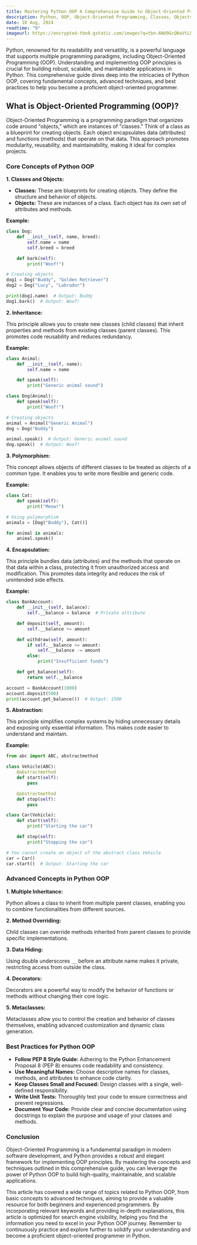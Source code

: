 ```yaml
---
title: Mastering Python OOP A Comprehensive Guide to Object-Oriented Programming
description: Python, OOP, Object-Oriented Programming, Classes, Objects, Inheritance, Polymorphism, Encapsulation, Abstraction, Data Hiding, Methods, Attributes, Constructors, Destructors, Python Programming, Software Development, Beginner's Guide, Advanced Concepts, Best Practices
date: 10 Aug, 2024
readtime: "9"
imageurl: https://encrypted-tbn0.gstatic.com/images?q=tbn:ANd9GcQNaVtLh1oLqus0WIIYnXVAg1wLLfGHl-Fxmw&s
---
```


Python, renowned for its readability and versatility, is a powerful language that supports multiple programming paradigms, including Object-Oriented Programming (OOP).  Understanding and implementing OOP principles is crucial for building robust, scalable, and maintainable applications in Python. This comprehensive guide dives deep into the intricacies of Python OOP, covering fundamental concepts, advanced techniques, and best practices to help you become a proficient object-oriented programmer.

## What is Object-Oriented Programming (OOP)?

Object-Oriented Programming is a programming paradigm that organizes code around "objects," which are instances of "classes." Think of a class as a blueprint for creating objects. Each object encapsulates data (attributes) and functions (methods) that operate on that data. This approach promotes modularity, reusability, and maintainability, making it ideal for complex projects.

### Core Concepts of Python OOP

**1. Classes and Objects:**

- **Classes:** These are blueprints for creating objects. They define the structure and behavior of objects.
- **Objects:** These are instances of a class. Each object has its own set of attributes and methods.

**Example:**

```python
class Dog:
    def __init__(self, name, breed):
        self.name = name
        self.breed = breed

    def bark(self):
        print("Woof!")

# Creating objects
dog1 = Dog("Buddy", "Golden Retriever")
dog2 = Dog("Lucy", "Labrador")

print(dog1.name)  # Output: Buddy
dog1.bark()  # Output: Woof!
```

**2. Inheritance:**

This principle allows you to create new classes (child classes) that inherit properties and methods from existing classes (parent classes). This promotes code reusability and reduces redundancy.

**Example:**

```python
class Animal:
    def __init__(self, name):
        self.name = name

    def speak(self):
        print("Generic animal sound")

class Dog(Animal):
    def speak(self):
        print("Woof!")

# Creating objects
animal = Animal("Generic Animal")
dog = Dog("Buddy")

animal.speak()  # Output: Generic animal sound
dog.speak()  # Output: Woof!
```

**3. Polymorphism:**

This concept allows objects of different classes to be treated as objects of a common type. It enables you to write more flexible and generic code.

**Example:**

```python
class Cat:
    def speak(self):
        print("Meow!")

# Using polymorphism
animals = [Dog("Buddy"), Cat()]

for animal in animals:
    animal.speak()
```

**4. Encapsulation:**

This principle bundles data (attributes) and the methods that operate on that data within a class, protecting it from unauthorized access and modification. This promotes data integrity and reduces the risk of unintended side effects.

**Example:**

```python
class BankAccount:
    def __init__(self, balance):
        self.__balance = balance  # Private attribute

    def deposit(self, amount):
        self.__balance += amount

    def withdraw(self, amount):
        if self.__balance >= amount:
            self.__balance -= amount
        else:
            print("Insufficient funds")

    def get_balance(self):
        return self.__balance

account = BankAccount(1000)
account.deposit(500)
print(account.get_balance())  # Output: 1500
```

**5. Abstraction:**

This principle simplifies complex systems by hiding unnecessary details and exposing only essential information. This makes code easier to understand and maintain.

**Example:**

```python
from abc import ABC, abstractmethod

class Vehicle(ABC):
    @abstractmethod
    def start(self):
        pass

    @abstractmethod
    def stop(self):
        pass

class Car(Vehicle):
    def start(self):
        print("Starting the car")

    def stop(self):
        print("Stopping the car")

# You cannot create an object of the abstract class Vehicle
car = Car()
car.start()  # Output: Starting the car
```

### Advanced Concepts in Python OOP

**1. Multiple Inheritance:**

Python allows a class to inherit from multiple parent classes, enabling you to combine functionalities from different sources.

**2. Method Overriding:**

Child classes can override methods inherited from parent classes to provide specific implementations.

**3. Data Hiding:**

Using double underscores `__` before an attribute name makes it private, restricting access from outside the class.

**4. Decorators:**

Decorators are a powerful way to modify the behavior of functions or methods without changing their core logic.

**5. Metaclasses:**

Metaclasses allow you to control the creation and behavior of classes themselves, enabling advanced customization and dynamic class generation.

### Best Practices for Python OOP

- **Follow PEP 8 Style Guide:** Adhering to the Python Enhancement Proposal 8 (PEP 8) ensures code readability and consistency.
- **Use Meaningful Names:** Choose descriptive names for classes, methods, and attributes to enhance code clarity.
- **Keep Classes Small and Focused:** Design classes with a single, well-defined responsibility.
- **Write Unit Tests:** Thoroughly test your code to ensure correctness and prevent regressions.
- **Document Your Code:** Provide clear and concise documentation using docstrings to explain the purpose and usage of your classes and methods.

### Conclusion

Object-Oriented Programming is a fundamental paradigm in modern software development, and Python provides a robust and elegant framework for implementing OOP principles. By mastering the concepts and techniques outlined in this comprehensive guide, you can leverage the power of Python OOP to build high-quality, maintainable, and scalable applications.

This article has covered a wide range of topics related to Python OOP, from basic concepts to advanced techniques, aiming to provide a valuable resource for both beginners and experienced programmers. By incorporating relevant keywords and providing in-depth explanations, this article is optimized for search engine visibility, helping you find the information you need to excel in your Python OOP journey. Remember to continuously practice and explore further to solidify your understanding and become a proficient object-oriented programmer in Python.